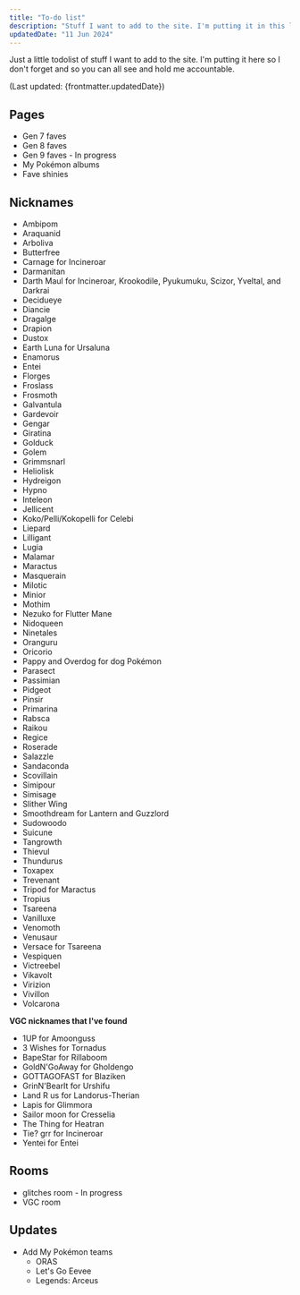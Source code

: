 ```yaml
---
title: "To-do list"
description: "Stuff I want to add to the site. I'm putting it in this list so I don't forget."
updatedDate: "11 Jun 2024"
---
```


Just a little todolist of stuff I want to add to the site. I'm putting it here so I don't forget and so you can all see and hold me accountable.

(Last updated: {frontmatter.updatedDate})

## Pages

* Gen 7 faves
* Gen 8 faves
* Gen 9 faves - In progress
* My Pokémon albums
* Fave shinies

## Nicknames

* Ambipom
* Araquanid
* Arboliva
* Butterfree
* Carnage for Incineroar
* Darmanitan
* Darth Maul for Incineroar, Krookodile, Pyukumuku, Scizor, Yveltal, and Darkrai
* Decidueye
* Diancie
* Dragalge
* Drapion
* Dustox
* Earth Luna for Ursaluna
* Enamorus
* Entei
* Florges
* Froslass
* Frosmoth
* Galvantula
* Gardevoir
* Gengar
* Giratina
* Golduck
* Golem
* Grimmsnarl
* Heliolisk
* Hydreigon
* Hypno
* Inteleon
* Jellicent
* Koko/Pelli/Kokopelli for Celebi
* Liepard
* Lilligant
* Lugia
* Malamar
* Maractus
* Masquerain
* Milotic
* Minior
* Mothim
* Nezuko for Flutter Mane
* Nidoqueen
* Ninetales
* Oranguru
* Oricorio
* Pappy and Overdog for dog Pokémon
* Parasect
* Passimian
* Pidgeot
* Pinsir
* Primarina
* Rabsca
* Raikou
* Regice
* Roserade
* Salazzle
* Sandaconda
* Scovillain
* Simipour
* Simisage
* Slither Wing
* Smoothdream for Lantern and Guzzlord
* Sudowoodo
* Suicune
* Tangrowth
* Thievul
* Thundurus
* Toxapex
* Trevenant
* Tripod for Maractus
* Tropius
* Tsareena
* Vanilluxe
* Venomoth
* Venusaur
* Versace for Tsareena
* Vespiquen
* Victreebel
* Vikavolt
* Virizion
* Vivillon
* Volcarona

**VGC nicknames that I've found**

* 1UP for Amoonguss
* 3 Wishes for Tornadus
* BapeStar for Rillaboom
* GoldN'GoAway for Gholdengo
* GOTTAGOFAST for Blaziken
* GrinN'BearIt for Urshifu
* Land R us for Landorus-Therian
* Lapis for Glimmora
* Sailor moon for Cresselia
* The Thing for Heatran
* Tie? grr for Incineroar
* Yentei for Entei

## Rooms

* glitches room - In progress
* VGC room

## Updates

* Add My Pokémon teams
	* ORAS
	* Let's Go Eevee
	* Legends: Arceus